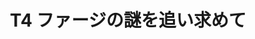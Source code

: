 ﻿---
title: "T4 ファージの謎を追い求めて"
category: "生命理工学院"
vol: 70
interviewee: "有坂 文雄"
url: ""
tags: []
pdf: "70-3-arisaka.pdf"
career: ""
preface: "大腸菌に感染する T4 ファージというウイルス がある。T4 ファージの構造は複雑で、解析も完 了しておらず、感染機構や形成機構においても解 明されていない謎が未だ数多く残っている。有坂 研究室では、さまざまな手法を用いてこれらの謎 を解明しようとしている。 本稿の執筆にあたり有坂先生から、現在行って いる T4 ファージの構造解析、感染機構や形成機 構の解明の手法、加えて先生たちの代表的な研究 手法である超遠心分析と、超遠心分析機を用いた 研究について、お話を伺った。"
---
